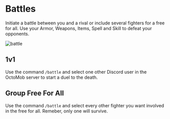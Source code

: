 # Battles

Initiate a battle between you and a rival or include several fighters for a free for all. Use your Armor, Weapons, Items, Spell and Skill to defeat your opponents.

![battle](/images/battle.png)

## 1v1

Use the command `/battle` and select one other Discord user in the OctoMob server to start a duel to the death.

## Group Free For All

Use the command `/battle` and select every other fighter you want involved in the free for all. Remeber, only one will survive.
